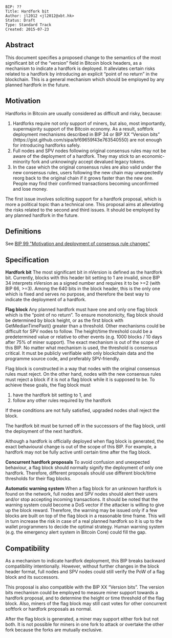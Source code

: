 <pre>
BIP: ??
Title: Hardfork bit
Author: jl2012 <jl2012@xbt.hk>
Status: Draft
Type: Standard Track
Created: 2015-07-23
</pre>

==Abstract==

This document specifies a proposed change to the semantics of the most significant bit of the “version” field in Bitcoin block headers, as a mechanism to indicate a hardfork is deployed. It alleviates certain risks related to a hardfork by introducing an explicit “point of no return” in the blockchain. This is a general mechanism which should be employed by any planned hardfork in the future.

==Motivation==

Hardforks in Bitcoin are usually considered as difficult and risky, because:

# Hardforks require not only support of miners, but also, most importantly, supermajority support of the Bitcoin economy. As a result, softfork deployment mechanisms described in BIP 34 or BIP XX “Version bits” (https://gist.github.com/sipa/bf69659f43e763540550) are not enough for introducing hardforks safely.
# Full nodes and SPV nodes following original consensus rules may not be aware of the deployment of a hardfork. They may stick to an economic-minority fork and unknowingly accept devalued legacy tokens.
# In the case which the original consensus rules are also valid under the new consensus rules, users following the new chain may unexpectedly reorg back to the original chain if it grows faster than the new one. People may find their confirmed transactions becoming unconfirmed and lose money.

The first issue involves soliciting support for a hardfork proposal, which is more a political topic than a technical one. This proposal aims at alleviating the risks related to the second and third issues. It should be employed by any planned hardfork in the future.

==Definitions==

See [https://github.com/jtimon/bips/blob/bip-forks/bip-0099.mediawiki BIP 99 "Motivation and deployment of consensus rule changes"]


==Specification==

'''Hardfork bit'''
The most significant bit in nVersion is defined as the hardfork bit. Currently, blocks with this header bit setting to 1 are invalid, since BIP 34 interprets nVersion as a signed number and requires it to be >=2 (with BIP 66, >=3). Among the 640 bits in the block header, this is the only one which is fixed and serves no purpose, and therefore the best way to indicate the deployment of a hardfork.

'''Flag block'''
Any planned hardfork must have one and only one flag block which is the “point of no return”. To ensure monotonicity, flag block should be determined by block height, or as the first block with GetMedianTimePast() greater than a threshold. Other mechanisms could be difficult for SPV nodes to follow. The height/time threshold could be a predetermined value or relative to other events (e.g. 1000 blocks / 10 days after 75% of miner support). The exact mechanism is out of the scope of this BIP. No matter what mechanism is used, the threshold is consensus critical. It must be publicly verifiable with only blockchain data and the programme source code, and preferably SPV-friendly.

Flag block is constructed in a way that nodes with the original consensus rules must reject. On the other hand, nodes with the new consensus rules must reject a block if it is not a flag block while it is supposed to be. To achieve these goals, the flag block must
#have the hardfork bit setting to 1, and
#follow any other rules required by the hardfork
If these conditions are not fully satisfied, upgraded nodes shall reject the block.

The hardfork bit must be turned off in the successors of the flag block, until the deployment of the next hardfork.

Although a hardfork is officially deployed when flag block is generated, the exact behavioural change is out of the scope of this BIP. For example, a hardfork may not be fully active until certain time after the flag block.

'''Concurrent hardfork proposals'''
To avoid confusion and unexpected behaviour, a flag block should normally signify the deployment of only one hardfork. Therefore, different proposals should use different block/time thresholds for their flag blocks.

'''Automatic warning system'''
When a flag block for an unknown hardfork is found on the network, full nodes and SPV nodes should alert their users and/or stop accepting incoming transactions. It should be noted that the warning system could become a DoS vector if the attacker is willing to give up the block reward. Therefore, the warning may be issued only if a few blocks are built on top of the flag block in a reasonable time frame. This will in turn increase the risk in case of a real planned hardfork so it is up to the wallet programmers to decide the optimal strategy. Human warning system (e.g. the emergency alert system in Bitcoin Core) could fill the gap.

==Compatibility==
As a mechanism to indicate hardfork deployment, this BIP breaks backward compatibility intentionally. However, without further changes in the block header format, full nodes and SPV nodes could still verify the PoW of a flag block and its successors.

This proposal is also compatible with the BIP XX “Version bits”. The version bits mechanism could be employed to measure miner support towards a hardfork proposal, and to determine the height or time threshold of the flag block. Also, miners of the flag block may still cast votes for other concurrent softfork or hardfork proposals as normal.

After the flag block is generated, a miner may support either fork but not both. It is not possible for miners in one fork to attack or overtake the other fork because the forks are mutually exclusive.
